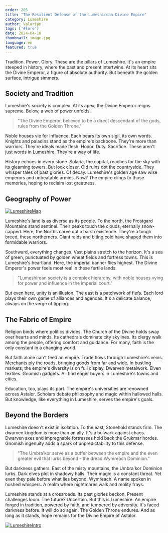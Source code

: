 ```yaml
---
order: 205
title: "The Resilient Defense of the Lumeshirean Divine Empire"
category: Lumeshire
author: Valarian
tags: ['#lore']
date: 2024-04-10
thumbnail: image.jpg
language: en
featured: true
---
```


Tradition. Power. Glory. These are the pillars of Lumeshire. It's an empire steeped in history, where the past and present intertwine. At its heart sits the Divine Emperor, a figure of absolute authority. But beneath the golden surface, intrigue simmers.

## Society and Tradition

Lumeshire's society is complex. At its apex, the Divine Emperor reigns supreme. Below, a web of power unfolds.

> "The Divine Emperor, believed to be a direct descendant of the gods, rules from the Golden Throne."

Noble houses vie for influence. Each bears its own sigil, its own words. Knights and paladins stand as the empire's backbone. They're more than warriors. They're ideals made flesh. Honor. Duty. Sacrifice. These aren't just words in Lumeshire. They're a way of life.

History echoes in every stone. Solaria, the capital, reaches for the sky with its gleaming towers. But look closer. Old ruins dot the countryside. They whisper tales of past glories. Of decay. Lumeshire's golden age saw wise emperors and unbeatable armies. Now? The empire clings to those memories, hoping to reclaim lost greatness.

## Geography of Power

[![LumeshireMap](https://i.imgur.com/hZSjjVU.png)](https://i.imgur.com/hZSjjVU.png)

Lumeshire's land is as diverse as its people. To the north, the Frostgard Mountains stand sentinel. Their peaks touch the clouds, eternally snow-capped. Here, the Norths carve out a harsh existence. They're a tough breed, these northerners. Giant raids and biting cold have shaped them into formidable warriors.

Southward, everything changes. Vast plains stretch to the horizon. It's a sea of green, punctuated by golden wheat fields and fortress towns. This is Lumeshire's heartland. Here, the imperial banner flies highest. The Divine Emperor's power feels most real in these fertile lands.

> "Lumeshirean society is a complex hierarchy, with noble houses vying for power and influence in the imperial court."

But even here, unity is an illusion. The east is a patchwork of fiefs. Each lord plays their own game of alliances and agendas. It's a delicate balance, always on the verge of tipping.

## The Fabric of Empire

Religion binds where politics divides. The Church of the Divine holds sway over hearts and minds. Its cathedrals dominate city skylines. Its clergy walk among the people, offering comfort and guidance. For many, faith is the only constant in a changing world.

But faith alone can't feed an empire. Trade flows through Lumeshire's veins. Merchants ply the roads, bringing goods from far and wide. In bustling markets, the empire's diversity is on full display. Dwarven metalwork. Elven textiles. Gnomish gadgets. All find eager buyers in Lumeshire's towns and cities.

Education, too, plays its part. The empire's universities are renowned across Astalor. Scholars debate philosophy and magic within hallowed halls. But knowledge, like everything in Lumeshire, serves the empire's goals.

## Beyond the Borders

Lumeshire doesn't exist in isolation. To the east, Stonehold stands firm. The dwarven kingdom is more than an ally. It's a bulwark against chaos. Dwarven axes and impregnable fortresses hold back the Grukmar hordes. Gnomish ingenuity adds a spark of unpredictability to this defense.

> "The Umbra'kor serve as a buffer between the empire and the even greater evil that lurks beyond - the dread Wymreach Dominion."

But darkness gathers. East of the misty mountains, the Umbra'kor Dominion lurks. Dark elves plot in shadowy halls. Their magic is a constant threat. Yet even they pale before what lies beyond. Wymreach. A name spoken in hushed whispers. A realm where nightmares walk and reality frays.

Lumeshire stands at a crossroads. Its past glories beckon. Present challenges loom. The future? Uncertain. But this is Lumeshire. An empire forged in tradition, powered by faith, and tempered by adversity. It's faced darkness before. It will do so again. The Golden Throne endures. And as long as it stands, hope remains for the Divine Empire of Astalor.

[![LumeshireIntro](https://i.imgur.com/RNjhnOi.png)](https://i.imgur.com/RNjhnOi.png)